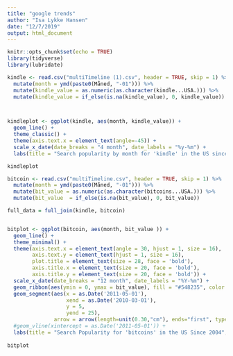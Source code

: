 ```yaml
---
title: "google trends"
author: "Isa Lykke Hansen"
date: "12/7/2019"
output: html_document
---
```


```r
knitr::opts_chunk$set(echo = TRUE)
library(tidyverse)
library(lubridate)

kindle <- read.csv("multiTimeline (1).csv", header = TRUE, skip = 1) %>% 
  mutate(month = ymd(paste0(Måned, "-01"))) %>%
  mutate(kindle_value = as.numeric(as.character(kindle...USA.))) %>% 
  mutate(kindle_value = if_else(is.na(kindle_value), 0, kindle_value))



kindleplot <- ggplot(kindle, aes(month, kindle_value)) +
  geom_line() +
  theme_classic() +
  theme(axis.text.x = element_text(angle=-45)) +
  scale_x_date(date_breaks = "4 month", date_labels = "%y-%m") +
  labs(title = "Search popularity by month for 'kindle' in the US since 2004", y = "relative # google searches")

kindleplot

```


```r
bitcoin <- read.csv("multiTimeline.csv", header = TRUE, skip = 1) %>% 
  mutate(month = ymd(paste0(Måned, "-01"))) %>%
  mutate(bit_value = as.numeric(as.character(bitcoins...USA.))) %>% 
  mutate(bit_value  = if_else(is.na(bit_value), 0, bit_value))

full_data = full_join(kindle, bitcoin)


bitplot <- ggplot(bitcoin, aes(month, bit_value )) +
  geom_line() +
  theme_minimal() +
  theme(axis.text.x = element_text(angle = 30, hjust = 1, size = 16),
        axis.text.y = element_text(hjust = 1, size = 16),
        plot.title = element_text(size = 28, face = 'bold'),
        axis.title.x = element_text(size = 20, face = 'bold'),
        axis.title.y = element_text(size = 20, face = 'bold')) +
  scale_x_date(date_breaks = "12 month", date_labels = "%Y-%m") +
  geom_ribbon(aes(ymin = 0, ymax = bit_value), fill = "#548235", color = "#548235", alpha = 0.6) +
  geom_segment(aes(x = as.Date('2011-05-01'), 
                   xend = as.Date('2010-03-01'), 
                   y = 5, 
                   yend = 25),
               arrow = arrow(length=unit(0.30,"cm"), ends="first", type = "open")) +
  #geom_vline(xintercept = as.Date('2011-05-01')) +
  labs(title = "Search Popularity for 'bitcoins' in the US Since 2004", y = "Relative # Google Searches", x = "Month")
  
bitplot

```

